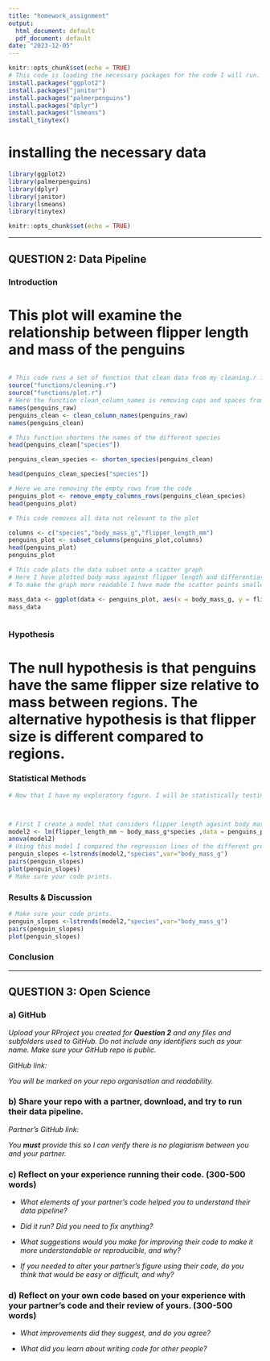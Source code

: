 ```yaml
---
title: "homework_assignment"
output:
  html_document: default
  pdf_document: default
date: "2023-12-05"
---
```


```r
knitr::opts_chunk$set(echo = TRUE)
# This code is loading the necessary packages for the code I will run. lsmeans is needed for my statistical analysis
install.packages("ggplot2")
install.packages("janitor")
install.packages("palmerpenguins")
install.packages("dplyr")
install.packages("lsmeans")
install_tinytex()
```
# installing the necessary data
```r
library(ggplot2)
library(palmerpenguins)
library(dplyr)
library(janitor)
library(lsmeans)
library(tinytex)
```


```r
knitr::opts_chunk$set(echo = TRUE)
```


------------------------------------------------------------------------

## QUESTION 2: Data Pipeline


### Introduction
# This plot will examine the relationship between flipper length and mass of the penguins


```r



```



```r
# This code runs a set of function that clean data from my cleaning.r file. This means that I can repeatedly call on these functions instead of having to write them out mutliple times 
source("functions/cleaning.r")
source("functions/plot.r")
# Here the function clean_column_names is removing caps and spaces from the headings of my data set so that my data is easier to manipulate
names(penguins_raw)
penguins_clean <- clean_column_names(penguins_raw)
names(penguins_clean)

```

``` r
# This function shortens the names of the different species 
head(penguins_clean["species"])

penguins_clean_species <- shorten_species(penguins_clean)

head(penguins_clean_species["species"])
```

```r
# Here we are removing the empty rows from the code
penguins_plot <- remove_empty_columns_rows(penguins_clean_species)
head(penguins_plot)

```



```r
# This code removes all data not relevant to the plot

columns <- c("species","body_mass_g","flipper_length_mm")
penguins_plot <- subset_columns(penguins_plot,columns)
head(penguins_plot)
penguins_plot

```



```r
# This code plots the data subset onto a scatter graph 
# Here I have plotted body mass against flipper length and differentiated each colour by the species
# To make the graph more readable I have made the scatter points smaller and I have drawn regression lines to help visualise the data 

mass_data <- ggplot(data <- penguins_plot, aes(x = body_mass_g, y = flipper_length_mm),color = species,) + geom_point(size = 0.5,data = penguins_plot, aes(x = body_mass_g, y = flipper_length_mm, color = species)) + geom_smooth(linewidth = 0.5,method = lm, fill = NA, fullrange = TRUE, data = penguins_plot, aes(x = body_mass_g, y = flipper_length_mm, color = species)) + scale_size_manual(values = c(1,1,1),aes(x = body_mass_g, y = flipper_length_mm, color = species))
mass_data



```


### Hypothesis
# The null hypothesis is that penguins have the same flipper size relative to mass between regions. The alternative hypothesis is that flipper size is different compared to regions.

### Statistical Methods

```r

# Now that I have my exploratory figure. I will be statistically testing whether the slopes represented by the regression lines in the diagram are significantly different from each other. This will tell me whether different penguin species have different flipper lengths relative to their size. In this investigation I am using body mass as a proxy for the size fo the penguins



# First I create a model that considers flipper length agasint body mass and the categorical variable species, hence body_mass_g*species
model2 <- lm(flipper_length_mm ~ body_mass_g*species ,data = penguins_plot)
anova(model2) 
# Using this model I compared the regression lines of the different groups 
penguin_slopes <-lstrends(model2,"species",var="body_mass_g")
pairs(penguin_slopes)
plot(penguin_slopes)
# Make sure your code prints. 

```

### Results & Discussion

```r

# Make sure your code prints. 
penguin_slopes <-lstrends(model2,"species",var="body_mass_g")
pairs(penguin_slopes)
plot(penguin_slopes)

```

### Conclusion

------------------------------------------------------------------------

## QUESTION 3: Open Science

### a) GitHub

*Upload your RProject you created for **Question 2** and any files and subfolders used to GitHub. Do not include any identifiers such as your name. Make sure your GitHub repo is public.*

*GitHub link:*

*You will be marked on your repo organisation and readability.*

### b) Share your repo with a partner, download, and try to run their data pipeline.

*Partner's GitHub link:*

*You **must** provide this so I can verify there is no plagiarism between you and your partner.*

### c) Reflect on your experience running their code. (300-500 words)

-   *What elements of your partner's code helped you to understand their data pipeline?*

-   *Did it run? Did you need to fix anything?*

-   *What suggestions would you make for improving their code to make it more understandable or reproducible, and why?*

-   *If you needed to alter your partner's figure using their code, do you think that would be easy or difficult, and why?*

### d) Reflect on your own code based on your experience with your partner's code and their review of yours. (300-500 words)

-   *What improvements did they suggest, and do you agree?*

-   *What did you learn about writing code for other people?*
